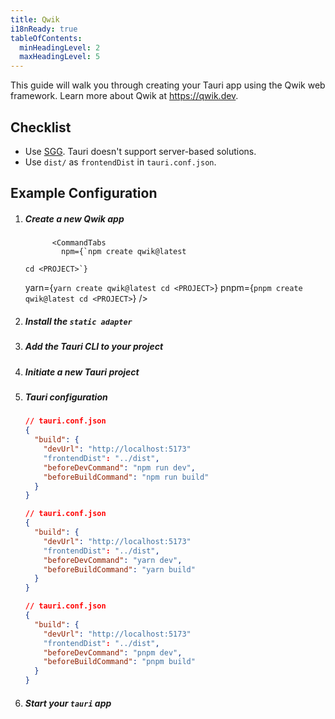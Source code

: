 ```yaml
---
title: Qwik
i18nReady: true
tableOfContents:
  minHeadingLevel: 2
  maxHeadingLevel: 5
---
```



This guide will walk you through creating your Tauri app using the Qwik web framework. Learn more about Qwik at https://qwik.dev.

## Checklist

- Use [SGG](https://qwik.dev/docs/guides/static-site-generation/). Tauri doesn't support server-based solutions.
- Use `dist/` as `frontendDist` in `tauri.conf.json`.

## Example Configuration

<Steps>

1.  ##### Create a new Qwik app

              <CommandTabs
                npm={`npm create qwik@latest

        cd <PROJECT>`}

    yarn={`yarn create qwik@latest
cd <PROJECT>`}
    pnpm={`pnpm create qwik@latest
cd <PROJECT>`}
    />

1.  ##### Install the `static adapter`

    <CommandTabs
      npm="npm run qwik add static"
      yarn="yarn qwik add static"
      pnpm="pnpm qwik add static"
    />

1.  ##### Add the Tauri CLI to your project

    <CommandTabs
      npm="npm install -D @tauri-apps/cli"
      yarn="yarn add -D @tauri-apps/cli"
      pnpm="pnpm add -D @tauri-apps/cli"
    />

1.  ##### Initiate a new Tauri project

    <CommandTabs
      npm="npm run tauri init"
      yarn="yarn tauri init"
      pnpm="pnpm tauri init"
    />

1.  ##### Tauri configuration

    <Tabs>

    <TabItem label="npm">

    ```json
    // tauri.conf.json
    {
      "build": {
        "devUrl": "http://localhost:5173"
        "frontendDist": "../dist",
        "beforeDevCommand": "npm run dev",
        "beforeBuildCommand": "npm run build"
      }
    }
    ```

    </TabItem>

    <TabItem label="yarn">

    ```json
    // tauri.conf.json
    {
      "build": {
        "devUrl": "http://localhost:5173"
        "frontendDist": "../dist",
        "beforeDevCommand": "yarn dev",
        "beforeBuildCommand": "yarn build"
      }
    }
    ```

    </TabItem>

    <TabItem label="pnpm">

    ```json
    // tauri.conf.json
    {
      "build": {
        "devUrl": "http://localhost:5173"
        "frontendDist": "../dist",
        "beforeDevCommand": "pnpm dev",
        "beforeBuildCommand": "pnpm build"
      }
    }
    ```

    </TabItem>

    </Tabs>

1.  ##### Start your `tauri` app

    <CommandTabs
      npm="npm run tauri dev"
      yarn="yarn tauri dev"
      pnpm="pnpm tauri dev"
    />

</Steps>

